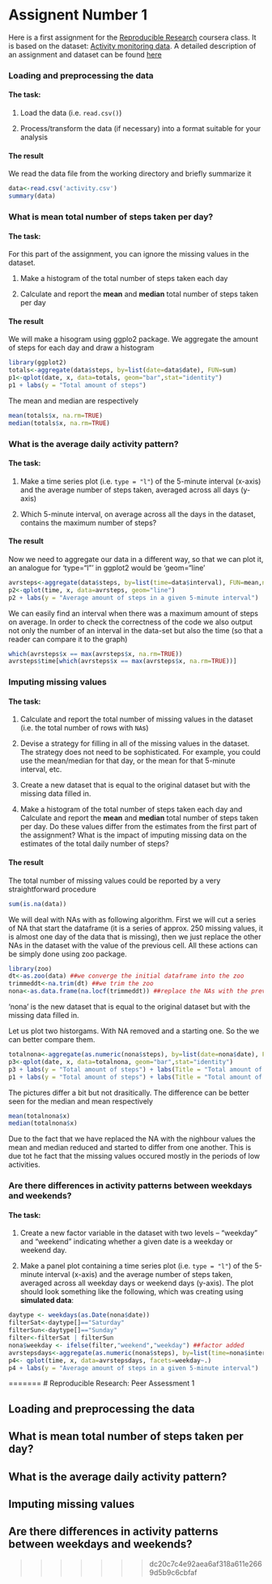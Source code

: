 Assignent Number 1
========================================================


Here is a first assignment for the [Reproducible Research](https://class.coursera.org/repdata-004) coursera class. It is based on the dataset: [Activity monitoring data](https://d396qusza40orc.cloudfront.net/repdata%2Fdata%2Factivity.zip). A detailed description of an assignment and dataset can be found [here](https://github.com/kr0niker/RepData_PeerAssessment1/blob/master/README.md)

### Loading and preprocessing the data
#### The task:

1. Load the data (i.e. `read.csv()`)

2. Process/transform the data (if necessary) into a format suitable for your analysis

#### The result

We read the data file from the working directory and briefly summarize it
```r
data<-read.csv('activity.csv')
summary(data)
```


### What is mean total number of steps taken per day?

#### The task:

For this part of the assignment, you can ignore the missing values in
the dataset.

1. Make a histogram of the total number of steps taken each day

2. Calculate and report the **mean** and **median** total number of steps taken per day

#### The result

We will make a hisogram using ggplo2 package. We aggregate the amount of steps for each day and draw a histogram
```r
library(ggplot2)
totals<-aggregate(data$steps, by=list(date=data$date), FUN=sum)
p1<-qplot(date, x, data=totals, geom="bar",stat="identity")
p1 + labs(y = "Total amount of steps")
```

The mean and median are respectively
```r
mean(totals$x, na.rm=TRUE)
median(totals$x, na.rm=TRUE)
```


### What is the average daily activity pattern?

#### The task:

1. Make a time series plot (i.e. `type = "l"`) of the 5-minute interval (x-axis) and the average number of steps taken, averaged across all days (y-axis)

2. Which 5-minute interval, on average across all the days in the dataset, contains the maximum number of steps?

#### The result

Now we need to aggregate our data in a different way, so that we can plot it, an analogue for 'type="l"' in ggplot2 would be 'geom="line' 

```r
avrsteps<-aggregate(data$steps, by=list(time=data$interval), FUN=mean,na.rm=TRUE)
p2<-qplot(time, x, data=avrsteps, geom="line")
p2 + labs(y = "Average amount of steps in a given 5-minute interval")
```

We can easily find an interval when there was a maximum amount of steps on average. In order to check the correctness of the code we also output not only the number of an interval in the data-set but also the time (so that a reader can compare it to the graph)

```r
which(avrsteps$x == max(avrsteps$x, na.rm=TRUE))
avrsteps$time[which(avrsteps$x == max(avrsteps$x, na.rm=TRUE))]
```


### Imputing missing values

#### The task:

1. Calculate and report the total number of missing values in the dataset (i.e. the total number of rows with `NA`s)

2. Devise a strategy for filling in all of the missing values in the dataset. The strategy does not need to be sophisticated. For example, you could use the mean/median for that day, or the mean for that 5-minute interval, etc.

3. Create a new dataset that is equal to the original dataset but with the missing data filled in.

4. Make a histogram of the total number of steps taken each day and Calculate and report the **mean** and **median** total number of steps taken per day. Do these values differ from the estimates from the first part of the assignment? What is the impact of imputing missing data on the estimates of the total daily number of steps?

#### The result

The total number of missing values could be reported by a very straightforward procedure
```r
sum(is.na(data))
```

We will deal with NAs with as following algorithm. First we will cut a series of NA that start the dataframe (it is a series of approx. 250 missing values, it is almost one day of the data that is missing), then we just replace the other NAs in the dataset with the value of the previous cell. All these actions can be simply done using zoo package.

```r
library(zoo)
dt<-as.zoo(data) ##we converge the initial dataframe into the zoo
trimmeddt<-na.trim(dt) ##we trim the zoo
nona<-as.data.frame(na.locf(trimmeddt)) ##replace the NAs with the previous values and convert the object back to the dataframe
```
'nona' is the new dataset that is equal to the original dataset but with the missing data filled in.

Let us plot two historgams. With NA removed and a starting one. So the we can better compare them.
```r
totalnona<-aggregate(as.numeric(nona$steps), by=list(date=nona$date), FUN=sum)
p3<-qplot(date, x, data=totalnona, geom="bar",stat="identity")
p3 + labs(y = "Total amount of steps") + labs(Title = "Total amount of steps NA removed")
p1 + labs(y = "Total amount of steps") + labs(Title = "Total amount of steps with NA")
```

The pictures differ a bit but not drasitically. The difference can be better seen for the median and mean respectively
```r
mean(totalnona$x)
median(totalnona$x)
```

Due to the fact that we have replaced the NA with the nighbour values the mean and median reduced and started to differ from one another. This is due tot he fact that the missing values occured mostly in the periods of low activities.


### Are there differences in activity patterns between weekdays and weekends?

#### The task:

1. Create a new factor variable in the dataset with two levels -- "weekday" and "weekend" indicating whether a given date is a weekday or weekend day.

2. Make a panel plot containing a time series plot (i.e. `type = "l"`) of the 5-minute interval (x-axis) and the average number of steps taken, averaged across all weekday days or weekend days (y-axis). The plot should look something like the following, which was creating using **simulated data**:

```r
daytype <- weekdays(as.Date(nona$date))
filterSat<-daytype[]=="Saturday" 
filterSun<-daytype[]=="Sunday"
filter<-filterSat | filterSun
nona$weekday <- ifelse(filter,"weekend","weekday") ##factor added
avrstepsdays<-aggregate(as.numeric(nona$steps), by=list(time=nona$interval, weekday=nona$weekday), FUN=mean)
p4<- qplot(time, x, data=avrstepsdays, facets=weekday~.)
p4 + labs(y = "Average amount of steps in a given 5-minute interval")
```
=======
# Reproducible Research: Peer Assessment 1


## Loading and preprocessing the data



## What is mean total number of steps taken per day?



## What is the average daily activity pattern?



## Imputing missing values



## Are there differences in activity patterns between weekdays and weekends?
>>>>>>> dc20c7c4e92aea6af318a611e2669d5b9c6cbfaf
